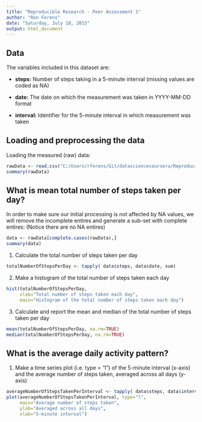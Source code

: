 ```yaml
---
title: "Reproducible Research - Peer Assessment 1"
author: "Ron Ferens"
date: "Saturday, July 18, 2015"
output: html_document
---
```


## Data  
The variables included in this dataset are:

- **steps:** Number of steps taking in a 5-minute interval (missing values are coded as NA)

- **date:** The date on which the measurement was taken in YYYY-MM-DD format

- **interval:** Identifier for the 5-minute interval in which measurement was taken

## Loading and preprocessing the data

Loading the measured (raw) data:

```r
rawData <- read.csv("C:/Users/rferens/Git/datasciencecoursera/Reproducible.Research/Project.01/Data/activity.csv")
summary(rawData)
```

## What is mean total number of steps taken per day?

In order to make sure our initial processing is not affected by NA values, we will remove the incomplete entires and generate a sub-set with complete entires: (Notice there are no NA entires)

```r
data <- rawData[complete.cases(rawData),]
summary(data)
```

1. Calculate the total number of steps taken per day

```r
totalNumberOfStepsPerDay <- tapply( data$steps, data$date, sum)
```

2. Make a histogram of the total number of steps taken each day

```r
hist(totalNumberOfStepsPerDay,
     xlab="Total number of steps taken each day",
     main="Histogram of the total number of steps taken each day")
```

3. Calculate and report the mean and median of the total number of steps taken per day

```r
mean(totalNumberOfStepsPerDay, na.rm=TRUE)
median(totalNumberOfStepsPerDay, na.rm=TRUE)
```

## What is the average daily activity pattern?

1. Make a time series plot (i.e. type = "l") of the 5-minute interval (x-axis) and the average number of steps taken, averaged across all days (y-axis)

```r
averageNumberOfStepsTakenPerInterval <- tapply( data$steps, data$interval, mean)
plot(averageNumberOfStepsTakenPerInterval, type="l",
     main="Average number of steps taken",
     ylab="Averaged across all days",
     xlab="5-minute interval")
```